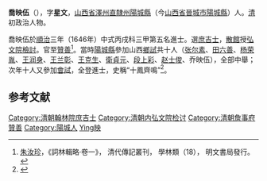 '''喬映伍'''（{{bd|？||？||Qiao喬}}），字'''星文'''，[[山西省|山西省]][[澤州直隸州|澤州直隸州]][[陽城縣|陽城縣]]（今[[山西省|山西省]][[晉城市|晉城市]][[陽城縣|陽城縣]]）人。[[清|清]]初政治人物。

喬映伍於[[順治|順治]]三年（1646年）中式丙戌科三甲第五名進士。選[[庶吉士|庶吉士]]，[[散館|散館]]授[[内弘文院|弘文院]][[檢討|檢討]]。官至[[贊善|贊善]]<ref>[[朱汝珍|朱汝珍]]，《詞林輯略·卷一》， 清代傳記叢刊， 學林類（18）， 明文書局發行。</ref>。當時[[陽城縣|陽城縣]]參加山西[[鄉試|鄉試]]共十人（[[张尔素|张尔素]]、[[田六善|田六善]]、[[杨荣胤|杨荣胤]]、[[王润身|王润身]]、[[王兰彰|王兰彰]]、[[王克生|王克生]]、[[衛貞元|衛貞元]]、[[段上彩|段上彩]]、[[赵士俊|赵士俊]]、乔映伍），全部中舉；次年十人又參加[[會試|會試]]，全登進士，史稱“十鳳齊鳴”<ref>{{cite journal|title=“十凤齐鸣”展新姿|journal=《教育》|year=2010年|issue=22期|url=http://www.cnki.com.cn/Article/CJFDTotal-JYCH201022001.htm|access-date=2012-08-06|archive-date=2015-09-23|archive-url=https://web.archive.org/web/20150923230801/http://www.cnki.com.cn/Article/CJFDTotal-JYCH201022001.htm|dead-url=no}}</ref>。

==参考文献==
{{reflist}}

{{順治三年丙戌科殿試金榜}}
{{清朝官员小作品}}
{{DEFAULTSORT:Qiao喬}}
[[Category:清朝翰林院庶吉士|Category:清朝翰林院庶吉士]]
[[Category:清朝内弘文院检讨|Category:清朝内弘文院检讨]]
[[Category:清朝詹事府贊善|Category:清朝詹事府贊善]]
[[Category:陽城人|Category:陽城人]]
[[Category:喬姓|Ying映]]